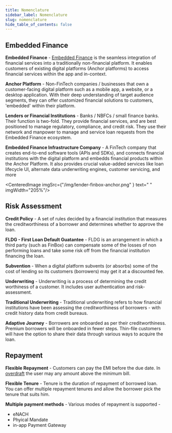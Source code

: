 ```yaml
---
title: Nomenclature
sidebar_label: Nomenclature
slug: nomenclature
hide_table_of_contents: false
---
```



## Embedded Finance


**Embedded Finance** - [Embedded Finance](https://finbox.in/blog/what-is-embedded-finance-and-how-it-will-change-fintech-in-india/) is the seamless integration of financial services into a traditionally non-financial platform. 
It enables customers of existing digital platforms (Anchor platforms) to access financial services within the app and in-context. 


**Anchor Platform** - Non-FinTech companies / businesses that own a customer-facing digital platform such as a mobile app, a website, or a desktop application. With their deep understanding of target audience segments, they can offer customized financial solutions to customers, 'embedded' within their platform.

**Lenders or Financial Institutions** - Banks / NBFCs / small finance banks. Their function is two-fold. They provide financial services, and are best positioned to manage regulatory, compliance, and credit risk. They use their network and manpower to manage and service loan requests from the Embedded Finance ecosystem.

**Embedded Finance Infrastructure Company** - A FinTech company that creates end-to-end software tools (APIs and SDKs), and connects financial institutions with the digital platform and embedds financial products within the Anchor Platform. It also provides crucial value-added services like loan lifecycle UI, alternate data underwriting engines, customer servicing, and more


<CenteredImage  imgSrc={"/img/lender-finbox-anchor.png" } text=" " imgWidth="205%"/>

## Risk Assessment 


**Credit Policy** - A set of rules decided by a financial institution that measures the creditworthiness of a borrower and determines whether to approve the loan. 

**FLDG - First Loan Default Guatantee** - FLDG is an arrangement in which a third party (such as FinBox) can compensate some of the losses of non performing loans and take some risk off from the financial institution financing the loan.

**Subvention** - When a digital platform subvents (or absorbs) some of the cost of lending so its customers (borrowers) may get it at a discounted fee.

**Underwriting** - Underwriting is a process of determining the credit worthiness of a customer. It includes user authentication and risk-assessment.

**Traditional Underwriting** - Traditional underwriting refers to how financial institutions have been assessing the creditworthiness of borrowers - with credit history data from credit bureaus.

**Adaptive Journey** - Borrowers are onboarded as per their creditworthiness. Premium borrowers will be onboarded in fewer steps. Thin-file customers will have the option to share their data through various ways to acquire the loan.

## Repayment

**Flexible Repayment** - Customers can pay the EMI before the due date. In [overdraft](/product/build/buy-now-pay-later-overdraft) the user may any amount above the minimum bill.

**Flexible Tenure** - Tenure is the duration of repayment of borrowed loan. You can offer multiple repayment tenures and allow the borrower pick the tenure that suits him.

**Multiple payment methods** - Various modes of repayment is supported -
 * eNACH
 * Phyical Mandate
 * in-app Payment Gateway